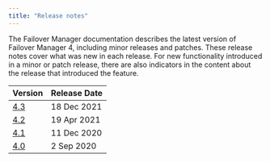 ```yaml
---
title: "Release notes"
---
```

The Failover Manager documentation describes the latest version of Failover Manager 4, 
including minor releases and patches. These release notes 
cover what was new in each release. For new functionality introduced 
in a minor or patch release, there are also indicators in the content 
about the release that introduced the feature.

| Version | Release Date | 
| ------- | ------------ | 
| [4.3](07_efm_43_rel_notes) | 18 Dec 2021  |
| [4.2](08_efm_42_rel_notes) | 19 Apr 2021  |
| [4.1](09_efm_41_rel_notes) | 11 Dec 2020 |
| [4.0](10_efm_40_rel_notes) | 2 Sep 2020 |



